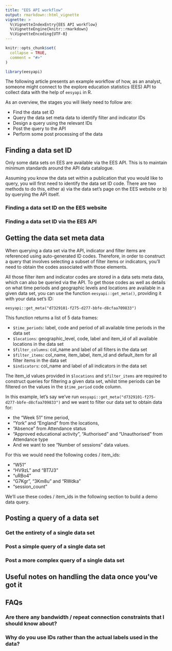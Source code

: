 ```yaml
---
title: "EES API workflow"
output: rmarkdown::html_vignette
vignette: >
  %\VignetteIndexEntry{EES API workflow}
  %\VignetteEngine{knitr::rmarkdown}
  %\VignetteEncoding{UTF-8}
---
```


```r
knitr::opts_chunk$set(
  collapse = TRUE,
  comment = "#>"
)
```

```r
library(eesyapi)
```

The following article presents an example workflow of how, as an analyst, someone might
connect to the explore education statistics (EES) API to collect data with the help of
`eesyapi` in R.

As an overview, the stages you will likely need to follow are:

- Find the data set ID
- Query the data set meta data to identify filter and indicator IDs
- Design a query using the relevant IDs
- Post the query to the API
- Perform some post processing of the data

## Finding a data set ID

Only some data sets on EES are available via the EES API. This is to maintain 
minimum standards around the API data catalogue.

Assuming you know the data set within a publication that you would like to query, 
you will first need to identify the data set ID code. There are two methods to do 
this, either a) via the data set's page on the EES website or b) by querying the 
API itself.

### Finding a data set ID on the EES website

### Finding a data set ID via the EES API

## Getting the data set meta data

When querying a data set via the API, indicator and filter items are referenced 
using auto-generated ID codes. Therefore, in order to construct a query that 
involves selecting a subset of filter items or indicators, you'll need to obtain
the codes associated with those elements.

All those filter item and indicator codes are stored in a data sets meta data, 
which can also be queried via the API. To get those codes as well as details on
what time periods and geographic levels and locations are available in a given
data set, you can use the function `eesyapi::get_meta()`, providing it with your 
data set's ID:

```
eesyapi::get_meta("d7329101-f275-d277-bbfe-d8cfaa709833")
```

This function returns a list of 5 data frames:

- `$time_periods`: label, code and period of all available time periods in the data set
- `$locations`: geographic_level, code, label and item_id of all available locations in the data set
- `$filter_columns`: col_name and label of all filters in the data set
- `$filter_items`: col_name, item_label, item_id and default_item for all filter items in the data set
- `$indicators`: col_name and label of all indicators in the data set

The item_id values provided in `$locations` and `$filter_items` are required to 
construct queries for filtering a given data set, whilst time periods can be 
filtered on the values in the `$time_period` code column.

In this example, let's say we've run `eesyapi::get_meta("d7329101-f275-d277-bbfe-d8cfaa709833")`
and we want to filter our data set to obtain data for:

- the "Week 51" time period, 
- "York" and "England" from the locations,
- "Absence" from Attendance status
- "Approved educational activity", "Authorised" and "Unauthorised" from Attendance type
- And we want to see "Number of sessions" data values.

For this we would need the following codes / item_ids:

- "W51"
- "HV9zL" and "BT7J3"
- "uRBo4"
- "G7Kgr", "3Km8u" and "RWdka"
- "session_count"

We'll use these codes / item_ids in the following section to build a demo data 
query.

## Posting a query of a data set

### Get the entirety of a single data set

### Post a simple query of a single data set

### Post a more complex query of a single data set

## Useful notes on handling the data once you've got it

## FAQs

### Are there any bandwidth / repeat connection constraints that I should know about?

### Why do you use IDs rather than the actual labels used in the data?



